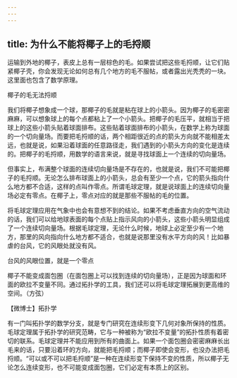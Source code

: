 ```yaml
---
---
---
```

title: 为什么不能将椰子上的毛捋顺
---




运输到外地的椰子，表皮上总有一层棕色的毛。如果尝试把这些毛捋顺，让它们贴紧椰子壳，你会发现无论如何总有几个地方的毛不服帖，或者露出光秃秃的一块。这里面也包含了数学原理。

椰子的毛无法捋顺



我们将椰子想象成一个球，那椰子的毛就是粘在球上的小箭头。因为椰子的毛密密麻麻，可以想象球上的每个点都粘上了一个小箭头。把椰子的毛压平，就相当于把球上的这些小箭头贴着球面排布。这些贴着球面排布的小箭头，在数学上称为球面的一个切向量场。而要把毛捋顺的话，两个相距很近的点的箭头方向就不能相差太远，也就是说，如果沿着球面的任意路径走，我们遇到的小箭头方向的变化是连续的。把椰子的毛捋顺，用数学的语言来说，就是寻找球面上一个连续的切向量场。

但事实上，布满整个球面的连续切向量场是不存在的，也就是说，我们不可能把椰子的毛捋顺。无论怎么排布球面上的小箭头，总会有至少一个点，它的箭头指向什么地方都不合适，这样的点叫作零点。所谓毛球定理，就是说球面上的连续切向量场必定有零点。在椰子上，零点对应的就是那些不服帖的毛的位置。

将毛球定理应用在气象中也会有意想不到的结论。如果不考虑垂直方向的空气流动的话，我们可以给地球表面的每个点贴上指示风向的小箭头，这些小箭头明显组成了一个连续切向量场。根据毛球定理，无论什么时候，地球上必定至少有一个地方，那里的风向指向什么地方都不适合，也就是说那里没有水平方向的风！比如暴虐的台风，它的风眼处就没有风。

台风的风眼位置，就是一个零点



椰子不能变成面包圈（在面包圈上可以找到连续的切向量场），正是因为球面和环面的欧拉不变量不同。通过拓扑学的工具，我们还可以将毛球定理拓展到更高维的空间。（方弦）





【微博士】拓扑学

有一门叫拓扑学的数学分支，就是专门研究在连续形变下几何对象所保持的性质。毛球定理属于拓扑学的研究范畴，它与一种被称为“欧拉不变量”的拓扑性质有着密切的联系。毛球定理并不能应用到所有的曲面上。如果一个面包圈会密密麻麻长出毛来的话，只要沿着环的方向，就能把毛捋顺；而椰子即使会变形，也没办法把毛捋顺。“可以或不可以把毛捋顺”是一种在连续形变下保持不变的性质，所以椰子无论怎么连续变形，也不可能变成面包圈，它们必定有本质上的区别。
